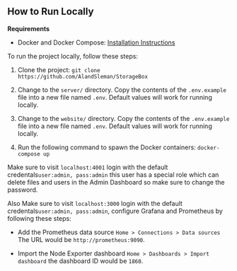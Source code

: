 ## How to Run Locally

**Requirements**

- Docker and Docker Compose: [Installation Instructions](https://docs.docker.com/get-docker/)

To run the project locally, follow these steps:

1. Clone the project: `git clone https://github.com/AlandSleman/StorageBox`

2. Change to the `server/` directory. Copy the contents of the `.env.example` file into a new file named `.env`. Default values will work for running locally.

3. Change to the `website/` directory. Copy the contents of the `.env.example` file into a new file named `.env`. Default values will work for running locally.

4. Run the following command to spawn the Docker containers: `docker-compose up`

Make sure to visit `localhost:4001` login with the default credentals`user:admin, pass:admin` this user has a special role which can delete files and users in the Admin Dashboard so make sure to change the password.

Also Make sure to visit `localhost:3000` login with the default credentals`user:admin, pass:admin`, configure Grafana and Prometheus by following these steps:

- Add the Prometheus data source `Home > Connections > Data sources` The URL would be `http://prometheus:9090`.

- Import the Node Exporter dashboard `Home > Dashboards > Import dashboard` the dashboard ID would be `1860`.
